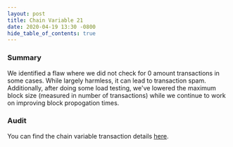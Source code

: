 ```yaml
---
layout: post
title: Chain Variable 21
date: 2020-04-19 13:30 -0800
hide_table_of_contents: true
---
```


### Summary

We identified a flaw where we did not check for 0 amount transactions in some cases. While largely
harmless, it can lead to transaction spam. Additionally, after doing some load testing, we've
lowered the maximum block size (measured in number of transactions) while we continue to work on
improving block propogation times.

### Audit

You can find the chain variable transaction details
[here](https://github.com/helium/miner/blob/master/audit/var-21.md).

